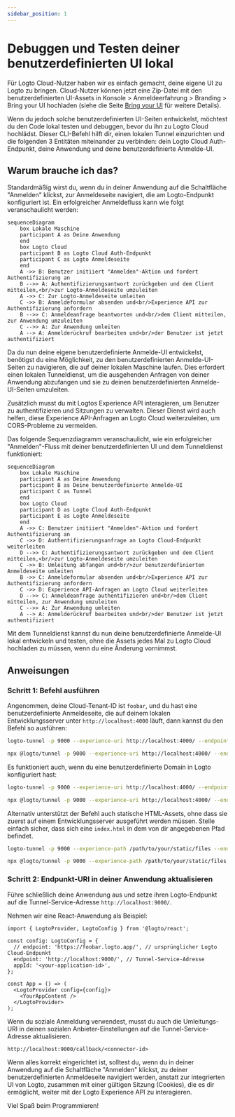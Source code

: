 ```yaml
---
sidebar_position: 1
---
```



# Debuggen und Testen deiner benutzerdefinierten UI lokal

Für Logto Cloud-Nutzer haben wir es einfach gemacht, deine eigene UI zu Logto zu bringen. Cloud-Nutzer können jetzt eine Zip-Datei mit den benutzerdefinierten UI-Assets in <CloudLink to="/sign-in-experience/branding">Konsole > Anmeldeerfahrung > Branding > Bring your UI</CloudLink> hochladen (siehe die Seite [Bring your UI](/customization/bring-your-ui) für weitere Details).

Wenn du jedoch solche benutzerdefinierten UI-Seiten entwickelst, möchtest du den Code lokal testen und debuggen, bevor du ihn zu Logto Cloud hochlädst. Dieser CLI-Befehl hilft dir, einen lokalen Tunnel einzurichten und die folgenden 3 Entitäten miteinander zu verbinden: dein Logto Cloud Auth-Endpunkt, deine Anwendung und deine benutzerdefinierte Anmelde-UI.

## Warum brauche ich das?

Standardmäßig wirst du, wenn du in deiner Anwendung auf die Schaltfläche "Anmelden" klickst, zur Anmeldeseite navigiert, die am Logto-Endpunkt konfiguriert ist. Ein erfolgreicher Anmeldefluss kann wie folgt veranschaulicht werden:

```mermaid
sequenceDiagram
    box Lokale Maschine
    participant A as Deine Anwendung
    end
    box Logto Cloud
    participant B as Logto Cloud Auth-Endpunkt
    participant C as Logto Anmeldeseite
    end
    A ->> B: Benutzer initiiert "Anmelden"-Aktion und fordert Authentifizierung an
    B -->> A: Authentifizierungsantwort zurückgeben und dem Client mitteilen,<br/>zur Logto-Anmeldeseite umzuleiten
    A ->> C: Zur Logto-Anmeldeseite umleiten
    C ->> B: Anmeldeformular absenden und<br/>Experience API zur Authentifizierung anfordern
    B -->> C: Anmeldeanfrage beantworten und<br/>dem Client mitteilen, zur Anwendung umzuleiten
    C -->> A: Zur Anwendung umleiten
    A --> A: Anmelderückruf bearbeiten und<br/>der Benutzer ist jetzt authentifiziert
```

Da du nun deine eigene benutzerdefinierte Anmelde-UI entwickelst, benötigst du eine Möglichkeit, zu den benutzerdefinierten Anmelde-UI-Seiten zu navigieren, die auf deiner lokalen Maschine laufen.
Dies erfordert einen lokalen Tunneldienst, um die ausgehenden Anfragen von deiner Anwendung abzufangen und sie zu deinen benutzerdefinierten Anmelde-UI-Seiten umzuleiten.

Zusätzlich musst du mit Logtos Experience API interagieren, um Benutzer zu authentifizieren und Sitzungen zu verwalten.
Dieser Dienst wird auch helfen, diese Experience API-Anfragen an Logto Cloud weiterzuleiten, um CORS-Probleme zu vermeiden.

Das folgende Sequenzdiagramm veranschaulicht, wie ein erfolgreicher "Anmelden"-Fluss mit deiner benutzerdefinierten UI und dem Tunneldienst funktioniert:

```mermaid
sequenceDiagram
    box Lokale Maschine
    participant A as Deine Anwendung
    participant B as Deine benutzerdefinierte Anmelde-UI
    participant C as Tunnel
    end
    box Logto Cloud
    participant D as Logto Cloud Auth-Endpunkt
    participant E as Logto Anmeldeseite
    end
    A ->> C: Benutzer initiiert "Anmelden"-Aktion und fordert Authentifizierung an
    C ->> D: Authentifizierungsanfrage an Logto Cloud-Endpunkt weiterleiten
    D -->> C: Authentifizierungsantwort zurückgeben und dem Client mitteilen,<br/>zur Logto-Anmeldeseite umzuleiten
    C ->> B: Umleitung abfangen und<br/>zur benutzerdefinierten Anmeldeseite umleiten
    B ->> C: Anmeldeformular absenden und<br/>Experience API zur Authentifizierung anfordern
    C ->> D: Experience API-Anfragen an Logto Cloud weiterleiten
    D -->> C: Anmeldeanfrage authentifizieren und<br/>dem Client mitteilen, zur Anwendung umzuleiten
    C -->> A: Zur Anwendung umleiten
    A --> A: Anmelderückruf bearbeiten und<br/>der Benutzer ist jetzt authentifiziert
```

Mit dem Tunneldienst kannst du nun deine benutzerdefinierte Anmelde-UI lokal entwickeln und testen, ohne die Assets jedes Mal zu Logto Cloud hochladen zu müssen, wenn du eine Änderung vornimmst.

## Anweisungen

### Schritt 1: Befehl ausführen

Angenommen, deine Cloud-Tenant-ID ist `foobar`, und du hast eine benutzerdefinierte Anmeldeseite, die auf deinem lokalen Entwicklungsserver unter `http://localhost:4000` läuft, dann kannst du den Befehl so ausführen:

<Tabs groupId="cmd">

  <TabItem value="cli" label="CLI">

```bash
logto-tunnel -p 9000 --experience-uri http://localhost:4000/ --endpoint https://foobar.logto.app/
```

  </TabItem>
  <TabItem value="npx" label="npx">

```bash
npx @logto/tunnel -p 9000 --experience-uri http://localhost:4000/ --endpoint https://foobar.logto.app/
```

  </TabItem>

</Tabs>

Es funktioniert auch, wenn du eine benutzerdefinierte Domain in Logto konfiguriert hast:

<Tabs groupId="cmd">

  <TabItem value="cli" label="CLI">

```bash
logto-tunnel -p 9000 --experience-uri http://localhost:4000/ --endpoint https://your.custom.domain/
```

  </TabItem>
  <TabItem value="npx" label="npx">

```bash
npx @logto/tunnel -p 9000 --experience-uri http://localhost:4000/ --endpoint https://your.custom.domain/
```

  </TabItem>

</Tabs>

Alternativ unterstützt der Befehl auch statische HTML-Assets, ohne dass sie zuerst auf einem Entwicklungsserver ausgeführt werden müssen. Stelle einfach sicher, dass sich eine `index.html` in dem von dir angegebenen Pfad befindet.

<Tabs groupId="cmd">

  <TabItem value="cli" label="CLI">

```bash
logto-tunnel -p 9000 --experience-path /path/to/your/static/files --endpoint https://foobar.logto.app/
```

  </TabItem>
  <TabItem value="npx" label="npx">

```bash
npx @logto/tunnel -p 9000 --experience-path /path/to/your/static/files --endpoint https://foobar.logto.app/
```

  </TabItem>

</Tabs>

### Schritt 2: Endpunkt-URI in deiner Anwendung aktualisieren

Führe schließlich deine Anwendung aus und setze ihren Logto-Endpunkt auf die Tunnel-Service-Adresse `http://localhost:9000/`.

Nehmen wir eine React-Anwendung als Beispiel:

```tsx title=App.tsx
import { LogtoProvider, LogtoConfig } from '@logto/react';

const config: LogtoConfig = {
  // endpoint: 'https://foobar.logto.app/', // ursprünglicher Logto Cloud-Endpunkt
  endpoint: 'http://localhost:9000/', // Tunnel-Service-Adresse
  appId: '<your-application-id>',
};

const App = () => (
  <LogtoProvider config={config}>
    <YourAppContent />
  </LogtoProvider>
);
```

Wenn du soziale Anmeldung verwendest, musst du auch die Umleitungs-URI in deinen sozialen Anbieter-Einstellungen auf die Tunnel-Service-Adresse aktualisieren.

```
http://localhost:9000/callback/<connector-id>
```

Wenn alles korrekt eingerichtet ist, solltest du, wenn du in deiner Anwendung auf die Schaltfläche "Anmelden" klickst, zu deiner benutzerdefinierten Anmeldeseite navigiert werden, anstatt zur integrierten UI von Logto, zusammen mit einer gültigen Sitzung (Cookies), die es dir ermöglicht, weiter mit der Logto Experience API zu interagieren.

Viel Spaß beim Programmieren!
